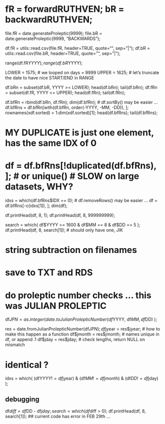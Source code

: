 
# fR = forwardRUTHVEN; bR = backwardRUTHVEN;
file.fR = date.generateProleptic(9999); 
file.bR = date.generateProleptic(9999, "BACKWARDS"); 

df.fR = utils::read.csv(file.fR, header=TRUE, quote="", sep="|");
df.bR = utils::read.csv(file.bR, header=TRUE, quote="", sep="|");

range(df.fR$YYYY);
range(df.bR$YYYY);

LOWER = 1575;  # we looped on days = 9999
UPPER = 1625;  # let's truncate the date to have nice START/END in RANGE


df.bRn = subset(df.bR, YYYY >= LOWER); head(df.bRn); tail(df.bRn);
df.fRn = subset(df.fR, YYYY <= UPPER); head(df.fRn); tail(df.fRn);

df.bfRn = rbind(df.bRn, df.fRn);  dim(df.bfRn);
# df.sortBy() may be easier ... 
df.bfRns = df.bfRn[with(df.bfRn, order(-YYYY, -MM, -DD)), ];
	rownames(xdf.sorted) = 1:dim(xdf.sorted)[1];
	head(df.bfRns); tail(df.bfRns);  

# MY DUPLICATE is just one element, has the same IDX of 0
# df = df.bfRns[!duplicated(df.bfRns), ]; # or unique()  # SLOW on large datasets, WHY?
idxs = which(df.bfRns$IDX == 0);
# df.removeRows() may be easier ... 
df = df.bfRns[-c(idxs[1]), ]; dim(df);

df.printHead(df, 8, 1);
df.printHead(df, 8, 999999999);

search = which( df$YYYY == 1600 & df$MM == 8 & df$DD == 5 );
df.printHead(df, 8, search[1]);  # should only have one, JIK

# string subtraction on filenames 
# save to TXT and RDS


# do proleptic number checks ... this was JULIAN PROLEPTIC

df$JPN = as.integer( date.toJulianProlepticNumber(df$YYYY, df$MM, df$DD) );

res = date.fromJulianProlepticNumber(df$JPN);
df$jyear = res$jyear;  		# how to make this happen as a function 
df$jmonth = res$jmonth;		# names unique in df, or append .1 
df$jday = res$jday; 		# check lengths, return NULL on mismatch

# identical ?
idxs = which( (df$YYYY != df$jyear) & (df$MM != df$jmonth) & (df$DD != df$jday) );

## debugging
df$diff = df$DD - df$jday;
search = which(df$diff > 0);
df.printHead(df, 8, search[1]);
## current code has error in FEB 29th ...



